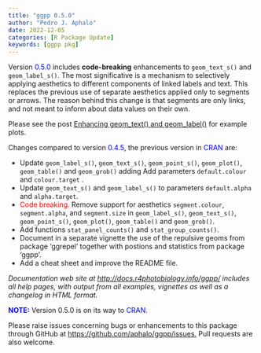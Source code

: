 ```yaml
---
title: "ggpp 0.5.0"
author: "Pedro J. Aphalo"
date: 2022-12-05
categories: [R Package Update]
keywords: [ggpp pkg]
---
```


Version [0.5.0]{style="color: #0000ff;"} includes <strong>code-breaking</strong> enhancements to `geom_text_s()` and `geom_label_s()`. The most significative is a mechanism to selectively applying aesthetics to different components of linked labels and text. This replaces the previous use of separate aesthetics applied only to segments or arrows. The reason behind this change is that segments are only links, and not meant to inform about data values on their own.

Please see the post [Enhancing geom_text() and geom_label()](../Enhancing-geom-text/) for example plots.

Changes compared to version [0.4.5]{style="color: #0000ff;"}, the previous version in [CRAN]{style="color: #0000ff;"} are:

<ul>

<li>Update `geom_label_s()`, `geom_text_s()`, `geom_point_s()`, `geom_plot()`, `geom_table()` and `geom_grob()` adding Add parameters `default.colour` and `colour.target` .</li>

<li>Update `geom_text_s()` and `geom_label_s()` to parameters `default.alpha` and `alpha.target`.</li>

<li>[Code breaking.]{style="color: #ff0000;"} Remove support for aesthetics `segment.colour`, `segment.alpha`, and `segment.size` in `geom_label_s()`, `geom_text_s()`, `geom_point_s()`, `geom_plot()`, `geom_table()` and `geom_grob()`.</li>

<li>Add functions `stat_panel_counts()` and `stat_group_counts()`.</li>

<li>Document in a separate vignette the use of the repulsive geoms from package 'ggrepel' together with postions and statistics from package 'ggpp'.</li>

<li>Add a cheat sheet and improve the README file.</li>

</ul>

<em>Documentation web site at <a href="http://docs.r4photobiology.info/ggpp/">http://docs.r4photobiology.info/ggpp/</a> includes all help pages, with output from all examples, vignettes as well as a changelog in HTML format.</em>

<strong>[NOTE:]{style="color: #0000ff;"}</strong> Version 0.5.0 is on its way to [CRAN]{style="color: #0000ff;"}.<strong> </strong>

Please raise issues concerning bugs or enhancements to this package through GitHub at <a href="https://github.com/aphalo/ggpp/issues">https://github.com/aphalo/ggpp/issues.</a> Pull requests are also welcome.
